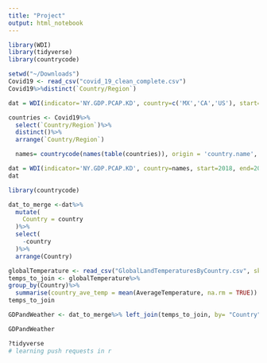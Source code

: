 ```yaml
---
title: "Project"
output: html_notebook
---
```



```r
library(WDI)
library(tidyverse)
library(countrycode)
```
```r
setwd("~/Downloads")
Covid19 <- read_csv("covid_19_clean_complete.csv")
Covid19%>%distinct(`Country/Region`)
```

```r
dat = WDI(indicator='NY.GDP.PCAP.KD', country=c('MX','CA','US'), start=1960, end=2012)
```

```r
countries <- Covid19%>%
  select(`Country/Region`)%>%
  distinct()%>%
  arrange(`Country/Region`)

  names= countrycode(names(table(countries)), origin = 'country.name', destination = 'iso3c')


```




```r
dat = WDI(indicator='NY.GDP.PCAP.KD', country=names, start=2018, end=2018)
dat
```
```r
library(countrycode)

```

```r
dat_to_merge <-dat%>%
  mutate(
    Country = country
  )%>%
  select(
    -country
  )%>%
  arrange(Country)
```

```r
globalTemperature <- read_csv("GlobalLandTemperaturesByCountry.csv", skip_empty_rows = TRUE)
temps_to_join <- globalTemperature%>%
group_by(Country)%>%
  summarise(country_ave_temp = mean(AverageTemperature, na.rm = TRUE))
temps_to_join
```

```r
GDPandWeather <- dat_to_merge%>% left_join(temps_to_join, by= "Country")
```

```r
GDPandWeather
```

```r
?tidyverse
# learning push requests in r
```

